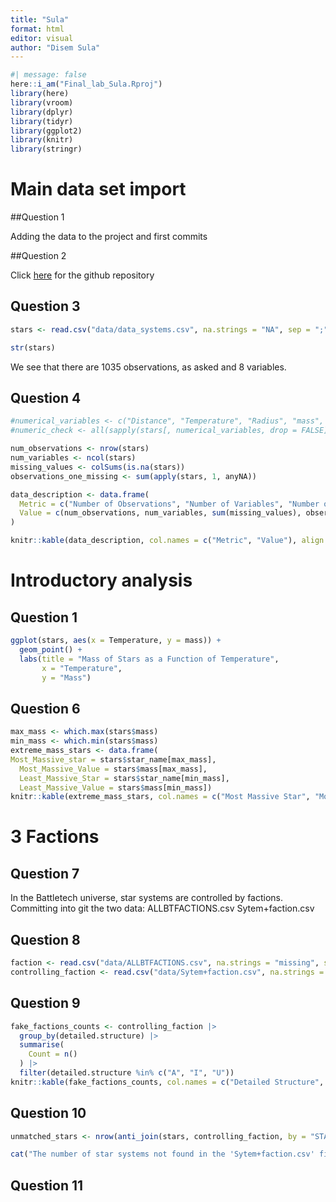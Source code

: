 ```yaml
---
title: "Sula"
format: html
editor: visual
author: "Disem Sula"
---
```

```r
#| message: false
here::i_am("Final_lab_Sula.Rproj")
library(here)
library(vroom)
library(dplyr)
library(tidyr)
library(ggplot2)
library(knitr)
library(stringr)
```

# Main data set import

##Question 1

Adding the data to the project and first commits

##Question 2

Click [here](https://github.com/suladi23/star_systems) for the github repository

## Question 3

```r
stars <- read.csv("data/data_systems.csv", na.strings = "NA", sep = ";")
```

```r
str(stars)
```
We see that there are 1035 observations, as asked and 8 variables.

## Question 4
```r
#numerical_variables <- c("Distance", "Temperature", "Radius", "mass", "RELATIVE LUMINOSITY")
#numeric_check <- all(sapply(stars[, numerical_variables, drop = FALSE], is.numeric))
```
```r
num_observations <- nrow(stars)
num_variables <- ncol(stars)
missing_values <- colSums(is.na(stars))
observations_one_missing <- sum(apply(stars, 1, anyNA))

data_description <- data.frame(
  Metric = c("Number of Observations", "Number of Variables", "Number of Missing Values", "Number of Observations with Missing Values"),
  Value = c(num_observations, num_variables, sum(missing_values), observations_one_missing)
)
```

```r

knitr::kable(data_description, col.names = c("Metric", "Value"), align = c("l", "c"))
```
# Introductory analysis
## Question 1
```r
ggplot(stars, aes(x = Temperature, y = mass)) +
  geom_point() +
  labs(title = "Mass of Stars as a Function of Temperature",
       x = "Temperature",
       y = "Mass")
```

## Question 6

```r
max_mass <- which.max(stars$mass)
min_mass <- which.min(stars$mass)
extreme_mass_stars <- data.frame(
Most_Massive_star = stars$star_name[max_mass],
  Most_Massive_Value = stars$mass[max_mass],
  Least_Massive_Star = stars$star_name[min_mass],
  Least_Massive_Value = stars$mass[min_mass])
knitr::kable(extreme_mass_stars, col.names = c("Most Massive Star", "Most Massive Value", "Least Massive Star", "Least Massive Value"), align = c("l", "c", "l", "c"))
```

# 3 Factions
## Question 7
In the Battletech universe, star systems are controlled by factions. Committing into git the two data:
ALLBTFACTIONS.csv
Sytem+faction.csv

## Question 8
```r
faction <- read.csv("data/ALLBTFACTIONS.csv", na.strings = "missing", sep = ";")
controlling_faction <- read.csv("data/Sytem+faction.csv", na.strings = "missing", sep = ";")
```

## Question 9
```r
fake_factions_counts <- controlling_faction |>
  group_by(detailed.structure) |>
  summarise(
    Count = n()
  ) |>
  filter(detailed.structure %in% c("A", "I", "U"))
knitr::kable(fake_factions_counts, col.names = c("Detailed Structure", "Count"), align = c("l", "c"))
```

## Question 10
```r
unmatched_stars <- nrow(anti_join(stars, controlling_faction, by = "STAR_NUMBER"))

cat("The number of star systems not found in the 'Sytem+faction.csv' file is:", unmatched_stars)
```

## Question 11
```r

```

